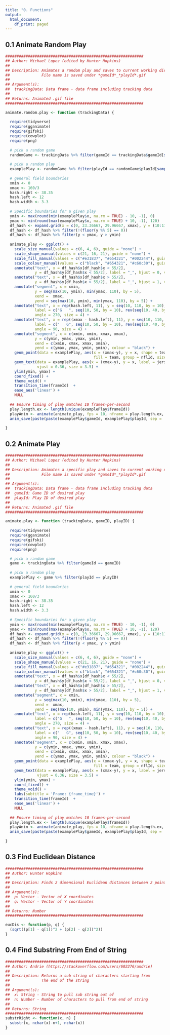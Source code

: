 ---
title: "0. Functions"
output:
  html_document:
    df_print: paged
---
## 0.1 Animate Random Play
```{r}
#############################################################
## Author: Michael Lopez (edited by Hunter Hopkins)
##
## Description: Animates a random play and saves to current working directory
##              File name is saved under *gameId*_*playId*.gif
##
## Argument(s):
##  trackingData: Data frame - data frame including tracking data
##
## Returns: Animated .gif file
#############################################################

animate.random.play <- function (trackingData) {
  
  require(tidyverse)
  require(gganimate)
  require(gifski)
  require(cowplot)
  require(png)
  
  # pick a random game
  randomGame <- trackingData %>% filter(gameId == trackingData$gameId[sample(c(1:nrow(trackingData)), 1)])
  
  # pick a random play
  examplePlay <- randomGame %>% filter(playId == randomGame$playId[sample(c(1:nrow(randomGame)), 1)])
  
  # general field boundaries
  xmin <- 0
  xmax <- 160/3
  hash.right <- 38.35
  hash.left <- 12
  hash.width <- 3.3
  
  # Specific boundaries for a given play
  ymin <- max(round(min(examplePlay$x, na.rm = TRUE) - 10, -1), 0)
  ymax <- min(round(max(examplePlay$x, na.rm = TRUE) + 10, -1), 120)
  df_hash <- expand.grid(x = c(0, 23.36667, 29.96667, xmax), y = (10:110))
  df_hash <- df_hash %>% filter(!(floor(y %% 5) == 0))
  df_hash <- df_hash %>% filter(y < ymax, y > ymin)
  
  animate_play <- ggplot() +
    scale_size_manual(values = c(6, 4, 6), guide = "none") + 
    scale_shape_manual(values = c(21, 16, 21), guide = "none") +
    scale_fill_manual(values = c("#e31837", "#654321", "#002244"), guide = "none") + 
    scale_colour_manual(values = c("black", "#654321", "#c60c30"), guide = "none") +
    annotate("text", x = df_hash$x[df_hash$x < 55/2], 
             y = df_hash$y[df_hash$x < 55/2], label = "_", hjust = 0, vjust = -0.2) + 
    annotate("text", x = df_hash$x[df_hash$x > 55/2], 
             y = df_hash$y[df_hash$x > 55/2], label = "_", hjust = 1, vjust = -0.2) + 
    annotate("segment", x = xmin, 
             y = seq(max(10, ymin), min(ymax, 110), by = 5), 
             xend =  xmax, 
             yend = seq(max(10, ymin), min(ymax, 110), by = 5)) + 
    annotate("text", x = rep(hash.left, 11), y = seq(10, 110, by = 10), 
             label = c("G   ", seq(10, 50, by = 10), rev(seq(10, 40, by = 10)), "   G"), 
             angle = 270, size = 4) + 
    annotate("text", x = rep((xmax - hash.left), 11), y = seq(10, 110, by = 10), 
             label = c("   G", seq(10, 50, by = 10), rev(seq(10, 40, by = 10)), "G   "), 
             angle = 90, size = 4) + 
    annotate("segment", x = c(xmin, xmin, xmax, xmax), 
             y = c(ymin, ymax, ymax, ymin), 
             xend = c(xmin, xmax, xmax, xmin), 
             yend = c(ymax, ymax, ymin, ymin), colour = "black") + 
    geom_point(data = examplePlay, aes(x = (xmax-y), y = x, shape = team,
                                       fill = team, group = nflId, size = team, colour = team), alpha = 0.7) + 
    geom_text(data = examplePlay, aes(x = (xmax-y), y = x, label = jerseyNumber), colour = "white", 
              vjust = 0.36, size = 3.5) + 
    ylim(ymin, ymax) + 
    coord_fixed() +  
    theme_void() + 
    transition_time(frameId)  +
    ease_aes('linear') + 
    NULL
  
  ## Ensure timing of play matches 10 frames-per-second
  play.length.ex <- length(unique(examplePlay$frameId))
  playAnim <- animate(animate_play, fps = 10, nframe = play.length.ex, renderer = gifski_renderer())
  anim_save(paste(paste(examplePlay$gameId, examplePlay$playId, sep = '_'), '.gif', sep = ''), animation = playAnim)
  
}
```

## 0.2 Animate Play
```{r}
#############################################################
## Author: Michael Lopez (edited by Hunter Hopkins)
##
## Description: Animates a specific play and saves to current working directory
##              File name is saved under *gameId*_*playId*.gif
##
## Argument(s):
##  trackingData: Data frame - data frame including tracking data
##  gameId: Game ID of desired play
##  playId: Play ID of desired play
##
## Returns: Animated .gif file
#############################################################

animate.play <- function (trackingData, gameID, playID) {
  
  require(tidyverse)
  require(gganimate)
  require(gifski)
  require(cowplot)
  require(png)

  # pick a random game
  game <- trackingData %>% filter(gameId == gameID)
  
  # pick a random play
  examplePlay <- game %>% filter(playId == playID)
  
  # general field boundaries
  xmin <- 0
  xmax <- 160/3
  hash.right <- 38.35
  hash.left <- 12
  hash.width <- 3.3
  
  # Specific boundaries for a given play
  ymin <- max(round(min(examplePlay$x, na.rm = TRUE) - 10, -1), 0)
  ymax <- min(round(max(examplePlay$x, na.rm = TRUE) + 10, -1), 120)
  df_hash <- expand.grid(x = c(0, 23.36667, 29.96667, xmax), y = (10:110))
  df_hash <- df_hash %>% filter(!(floor(y %% 5) == 0))
  df_hash <- df_hash %>% filter(y < ymax, y > ymin)
  
  animate_play <- ggplot() +
    scale_size_manual(values = c(6, 4, 6), guide = "none") + 
    scale_shape_manual(values = c(21, 16, 21), guide = "none") +
    scale_fill_manual(values = c("#e31837", "#654321", "#002244"), guide = "none") + 
    scale_colour_manual(values = c("black", "#654321", "#c60c30"), guide = "none") +
    annotate("text", x = df_hash$x[df_hash$x < 55/2], 
             y = df_hash$y[df_hash$x < 55/2], label = "_", hjust = 0, vjust = -0.2) + 
    annotate("text", x = df_hash$x[df_hash$x > 55/2], 
             y = df_hash$y[df_hash$x > 55/2], label = "_", hjust = 1, vjust = -0.2) + 
    annotate("segment", x = xmin, 
             y = seq(max(10, ymin), min(ymax, 110), by = 5), 
             xend =  xmax, 
             yend = seq(max(10, ymin), min(ymax, 110), by = 5)) + 
    annotate("text", x = rep(hash.left, 11), y = seq(10, 110, by = 10), 
             label = c("G   ", seq(10, 50, by = 10), rev(seq(10, 40, by = 10)), "   G"), 
             angle = 270, size = 4) + 
    annotate("text", x = rep((xmax - hash.left), 11), y = seq(10, 110, by = 10), 
             label = c("   G", seq(10, 50, by = 10), rev(seq(10, 40, by = 10)), "G   "), 
             angle = 90, size = 4) + 
    annotate("segment", x = c(xmin, xmin, xmax, xmax), 
             y = c(ymin, ymax, ymax, ymin), 
             xend = c(xmin, xmax, xmax, xmin), 
             yend = c(ymax, ymax, ymin, ymin), colour = "black") + 
    geom_point(data = examplePlay, aes(x = (xmax-y), y = x, shape = team,
                                       fill = team, group = nflId, size = team, colour = team), alpha = 0.7) + 
    geom_text(data = examplePlay, aes(x = (xmax-y), y = x, label = jerseyNumber), colour = "white", 
              vjust = 0.36, size = 3.5) + 
    ylim(ymin, ymax) + 
    coord_fixed() + 
    theme_void() +
    labs(subtitle = 'Frame: {frame_time}') +
    transition_time(frameId)  +
    ease_aes('linear') + 
    NULL
  
  ## Ensure timing of play matches 10 frames-per-second
  play.length.ex <- length(unique(examplePlay$frameId))
  playAnim <- animate(animate_play, fps = 10, nframe = play.length.ex, renderer = gifski_renderer())
  anim_save(paste(paste(examplePlay$gameId, examplePlay$playId, sep = '_'), '.gif', sep = ''), animation = playAnim)
  
}
```

## 0.3 Find Euclidean Distance
```{r}
#############################################################
## Author: Hunter Hopkins
##
## Description: Finds 2 dimensional Euclidean distances between 2 points
##
## Argument(s):
##  p: Vector - Vector of X coordinates
##  q: Vector - Vector of Y coordinates
##
## Returns: Number
#############################################################

eucDis <- function(p, q) {
  (sqrt((p[1] - q[1])^2 + (p[2] - q[2])^2))
}
```

## 0.4 Find Substring From End of String
```{r}
#############################################################
## Author: Andrie (https://stackoverflow.com/users/602276/andrie)
##
## Description: Returns a sub string of characters starting from
##              The end of the string
##
## Argument(s):
##  x: String - String to pull sub string out of
##  n: Number - Number of characters to pull from end of string
##
## Returns: String
#############################################################
substrRight <- function(x, n) {
  substr(x, nchar(x)-n+1, nchar(x))
}
```

